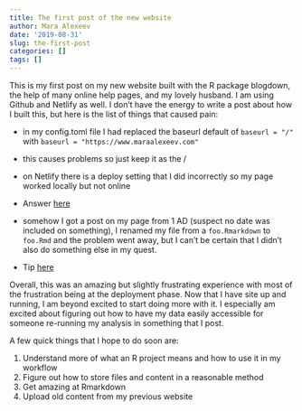 ```yaml
---
title: The first post of the new website
author: Mara Alexeev
date: '2019-08-31'
slug: the-first-post
categories: []
tags: []
---
```


This is my first post on my new website built with the R package blogdown, the help of many online help pages, and my lovely husband. I am using Github and Netlify as well. I don't have the energy to write a post about how I built this, but here is the list of things that caused pain: 

* in my config.toml file I had replaced the baseurl default of `baseurl = "/"` with `baseurl = "https://www.maraalexeev.com"`
 * this causes problems so just keep it as the /

* on Netlify there is a deploy setting that I did incorrectly so my page worked locally but not online
 * Answer [here](https://community.netlify.com/t/common-issue-i-ve-deployed-my-site-but-i-still-see-page-not-found/125/2)
 
* somehow I got a post on my page from 1 AD (suspect no date was included on something), I renamed my file from a `foo.Rmarkdown` to `foo.Rmd` and the problem went away, but I can't be certain that I didn't also do something else in my quest. 
 * Tip [here](https://stackoverflow.com/questions/52304679/why-does-a-year-0001-appear-on-my-blogdown-hugo-blog)
 
Overall, this was an amazing but slightly frustrating experience with most of the frustration being at the deployment phase. Now that I have site up and running, I am beyond excited to start doing more with it. I especially am excited about figuring out how to have my data easily accessible for someone re-running my analysis in something that I post. 
 
A few quick things that I hope to do soon are: 

1. Understand more of what an R project means and how to use it in my workflow
2. Figure out how to store files and content in a reasonable method
3. Get amazing at Rmarkdown
4. Upload old content from my previous website